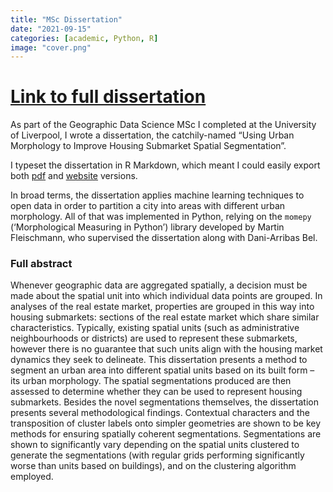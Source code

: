 ```yaml
---
title: "MSc Dissertation"
date: "2021-09-15"
categories: [academic, Python, R]
image: "cover.png"
---
```


# [Link to full dissertation](https://matthewlaw.xyz/dissertation21/)

As part of the Geographic Data Science MSc I completed at the University of Liverpool, I wrote a dissertation, the catchily-named "Using Urban Morphology to Improve Housing Submarket Spatial Segmentation".

I typeset the dissertation in R Markdown, which meant I could easily export both [pdf](https://matthewlaw.xyz/dissertation21/_main.pdf) and [website](https://matthewlaw.xyz/dissertation21/) versions.

In broad terms, the dissertation applies machine learning techniques to open data in order to partition a city into areas with different urban morphology. All of that was implemented in Python, relying on the `momepy` ('Morphological Measuring in Python') library developed by Martin Fleischmann, who supervised the dissertation along with Dani-Arribas Bel.

### Full abstract

Whenever geographic data are aggregated spatially, a decision must be made about the spatial unit into which individual data points are grouped. In analyses of the real estate market, properties are grouped in this way into housing submarkets: sections of the real estate market which share similar characteristics. Typically, existing spatial units (such as administrative neighbourhoods or districts) are used to represent these submarkets, however there is no guarantee that such units align with the housing market dynamics they seek to delineate. This dissertation presents a method to segment an urban area into different spatial units based on its built form -- its urban morphology. The spatial segmentations produced are then assessed to determine whether they can be used to represent housing submarkets. Besides the novel segmentations themselves, the dissertation presents several methodological findings. Contextual characters and the transposition of cluster labels onto simpler geometries are shown to be key methods for ensuring spatially coherent segmentations. Segmentations are shown to significantly vary depending on the spatial units clustered to generate the segmentations (with regular grids performing significantly worse than units based on buildings), and on the clustering algorithm employed.
